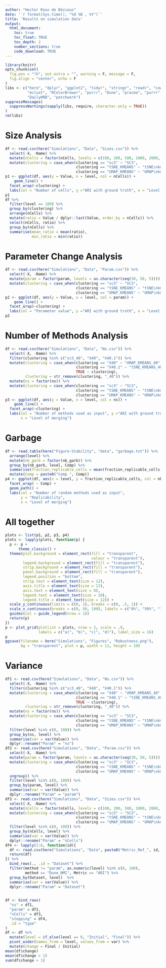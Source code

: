 ```yaml
---
author: "Hector Roux de Bézieux"
date: '`r format(Sys.time(), "%d %B , %Y")`'
title: 'Results on simulation data'
output:
  html_document:
    toc: true
    toc_float: TRUE
    toc_depth: 2
    number_sections: true
    code_download: TRUE
---
```


```r
library(knitr)
opts_chunk$set(
  fig.pos = "!h", out.extra = "", warning = F, message = F,
  fig.align = "center", echo = F
)
libs <- c("here", "dplyr", "ggplot2", "tidyr", "stringr", "readr", "cowplot",
          "mclust", "RColorBrewer", "purrr", "Dune", "pracma", "purrr",
          "DailyHRB", "patchwork")
suppressMessages(
  suppressWarnings(sapply(libs, require, character.only = TRUE))
)
rm(libs)
```

# Size Analysis

```r
df <- read.csv(here("Simulations", "Data", "Sizes.csv")) %>%
  select(-X, -Name) %>% 
  mutate(nCells = factor(nCells, levels = c(100, 200, 500, 1000, 2000, 5000))) %>%
  mutate(clustering = case_when(clustering == "sc3" ~ "SC3",
                                clustering == "tSNE_KMEANS" ~ "tSNE\nkmeans",
                                clustering == "UMAP_KMEANS" ~ "UMAP\nkmeans"))
p1 <- ggplot(df, aes(y = Value, x = level, col = nCells)) +
    geom_line() +
  facet_wrap(~clustering) +
  labs(col = "Number of cells", y ="ARI with ground truth", x = "Level of merging")
p1
df %>%
  filter(level == 100) %>%
  group_by(clustering) %>%
  arrange(nCells) %>%
  mutate(ratio = Value / dplyr::last(Value, order_by = nCells)) %>%
  select(nCells, ratio) %>%
  group_by(nCells) %>%
  summarise(mean_ratio = mean(ratio),
            min_ratio = min(ratio))
```

# Parameter Change Analysis

```r
df <- read.csv(here("Simulations", "Data", "Param.csv")) %>%
  select(-X, -Name) %>% 
  mutate(param = factor(param, levels = as.character(seq(30, 50, 5)))) %>%
  mutate(clustering = case_when(clustering == "sc3" ~ "SC3",
                                clustering == "tSNE_KMEANS" ~ "tSNE\nkmeans",
                                clustering == "UMAP_KMEANS" ~ "UMAP\nkmeans"))
p2 <- ggplot(df, aes(y = Value, x = level, col = param)) +
    geom_line() +
  facet_wrap(~clustering) +
  labs(col = "Parameter value", y ="ARI with ground truth", x = "Level of merging")
p2
```

# Number of Methods Analysis

```r
df <- read.csv(here("Simulations", "Data", "Ns.csv")) %>%
  select(-X, -Name) %>% 
  filter(clustering %in% c("sc3_40", "X40", "X40.1")) %>%
  mutate(clustering = case_when(clustering == "X40" ~ "UMAP_KMEANS_40",
                                clustering == "X40.1" ~ "tSNE_KMEANS_40",
                                TRUE ~ clustering),
         clustering = str_remove(clustering, "_40")) %>%
  mutate(ns = factor(ns)) %>%
  mutate(clustering = case_when(clustering == "sc3" ~ "SC3",
                                clustering == "tSNE_KMEANS" ~ "tSNE\nkmeans",
                                clustering == "UMAP_KMEANS" ~ "UMAP\nkmeans"))
p3 <- ggplot(df, aes(y = Value, x = level, col = ns)) +
    geom_line() +
  facet_wrap(~clustering) +
  labs(col = "Number of methods used as input", y ="ARI with ground truth",
       x = "Level of merging")
```

# Garbage 

```r
df <- read.table(here("Figure-Stability", "data", "garbage.txt")) %>%
  arrange(level) %>%
  mutate(nb_garb = factor(nb_garb)) %>%
  group_by(nb_garb, level, Comp) %>%
  summarise(fraction_replicable_cells = mean(fraction_replicable_cells)) %>%
  mutate(Comp = paste0("Comp ", Comp))
p4 <- ggplot(df, aes(x = level, y = fraction_replicable_cells, col = nb_garb)) +
  facet_wrap( ~ Comp) +
  geom_path() +
  labs(col = "Number of random methods used as input",
       y = "Replicability",
       x = "Level of merging")
```

# All together

```r
plots <- list(p1, p2, p3, p4)
plots <- lapply(plots, function(p) {
  p <- p + 
      theme_classic() +
  theme(plot.background = element_rect(fill = "transparent",
                                       colour = "transparent"),
        legend.background = element_rect(fill = "transparent"),
        strip.background = element_rect(fill = "transparent"),
        panel.background = element_rect(fill = "transparent"),
        legend.position = "bottom",
        strip.text = element_text(size = 12),
        axis.title = element_text(size = 12),
        axis.text = element_text(size = 8),
        legend.text = element_text(size = 10),
        legend.title = element_text(size = 12)) +
  scale_y_continuous(limits = c(0, 1), breaks = c(0, .5, 1)) +
  scale_x_continuous(breaks = c(0, 50, 100), labels = c("0%", "50%", "100%")) +
  guides(col = guide_legend(nrow = 1))
  return(p)
})
p <- plot_grid(plotlist = plots, nrow = 2, scale = .9,
               labels = c("a)", "b)", "c)", "d)"), label_size = 16)
p
ggsave(filename = here("Simulations", "Figures", "Robustness.png"),
       bg = "transparent", plot = p, width = 11, height = 10)
```


# Variance

```r
df1 <- read.csv(here("Simulations", "Data", "Ns.csv")) %>%
  select(-X, -Name) %>% 
  filter(clustering %in% c("sc3_40", "X40", "X40.1")) %>%
  mutate(clustering = case_when(clustering == "X40" ~ "UMAP_KMEANS_40",
                                clustering == "X40.1" ~ "tSNE_KMEANS_40",
                                TRUE ~ clustering),
         clustering = str_remove(clustering, "_40")) %>%
  mutate(ns = factor(ns)) %>%
  mutate(clustering = case_when(clustering == "sc3" ~ "SC3",
                                clustering == "tSNE_KMEANS" ~ "tSNE\nkmeans",
                                clustering == "UMAP_KMEANS" ~ "UMAP\nkmeans")) %>%
  filter(level %in% c(0, 100)) %>%
  group_by(ns, level) %>%
  summarise(var = var(Value)) %>%
  dplyr::rename("Param" = "ns")
df2 <- read.csv(here("Simulations", "Data", "Param.csv")) %>%
  select(-X, -Name) %>% 
  mutate(param = factor(param, levels = as.character(seq(30, 50, 5)))) %>%
  mutate(clustering = case_when(clustering == "sc3" ~ "SC3",
                                clustering == "tSNE_KMEANS" ~ "tSNE\nkmeans",
                                clustering == "UMAP_KMEANS" ~ "UMAP\nkmeans")) %>%
  ungroup() %>%
  filter(level %in% c(0, 100)) %>%
  group_by(param, level) %>%
  summarise(var = var(Value)) %>%
  dplyr::rename("Param" = "param")
df3 <- read.csv(here("Simulations", "Data", "Sizes.csv")) %>%
  select(-X, -Name) %>% 
  mutate(nCells = factor(nCells, levels = c(100, 200, 500, 1000, 2000, 5000))) %>%
  mutate(clustering = case_when(clustering == "sc3" ~ "SC3",
                                clustering == "tSNE_KMEANS" ~ "tSNE\nkmeans",
                                clustering == "UMAP_KMEANS" ~ "UMAP\nkmeans")) %>%
  filter(level %in% c(0, 100)) %>%
  group_by(nCells, level) %>%
  summarise(var = var(Value)) %>%
  dplyr::rename("Param" = "nCells")
df4 <- lapply(1:6, function(id){
  df <- read.csv(here("Simulations", "Data", paste0("Metric_Ref_", id, ".csv")))
  return(df)
}) %>% 
  bind_rows(., .id = "Dataset") %>%
  filter(method != "param", as.numeric(level) %in% c(0, 100),
         method == "Dune_NMI", Metric == "ARI") %>%
  group_by(Dataset, level)  %>%
  summarise(var = var(Value)) %>%
  dplyr::rename("Param" = "Dataset")
  

df <- bind_rows(
  "ns" = df1,
  "param" = df2,
  "nCells" = df3,
  "stopping" = df4,
  .id = "type"
)
df <- df %>% 
  mutate(level = if_else(level == 0, "Initial", "Final")) %>%
  pivot_wider(names_from = level, values_from = var) %>%
  mutate(change = Final / Initial)
mean(df$change)
mean(df$change > 1)
sum(df$change > 1)
```